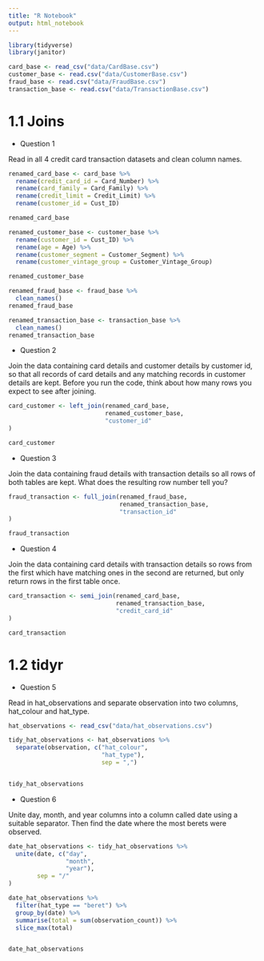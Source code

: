 ```yaml
---
title: "R Notebook"
output: html_notebook
---
```


```r
library(tidyverse)
library(janitor)
```

```r
card_base <- read_csv("data/CardBase.csv")
customer_base <- read.csv("data/CustomerBase.csv")
fraud_base <- read.csv("data/FraudBase.csv")
transaction_base <- read.csv("data/TransactionBase.csv")
```

# 1.1 Joins

* Question 1

Read in all 4 credit card transaction datasets and clean column names.

```r
renamed_card_base <- card_base %>%
  rename(credit_card_id = Card_Number) %>%
  rename(card_family = Card_Family) %>%
  rename(credit_limit = Credit_Limit) %>%
  rename(customer_id = Cust_ID)

renamed_card_base
```

```r
renamed_customer_base <- customer_base %>%
  rename(customer_id = Cust_ID) %>%
  rename(age = Age) %>%
  rename(customer_segment = Customer_Segment) %>%
  rename(customer_vintage_group = Customer_Vintage_Group)

renamed_customer_base
```

```r
renamed_fraud_base <- fraud_base %>%
  clean_names()
renamed_fraud_base
```

```r
renamed_transaction_base <- transaction_base %>%
  clean_names()
renamed_transaction_base
```


* Question 2

Join the data containing card details and customer details by customer id, so that all records of card details and any matching records in customer details are kept. Before you run the code, think about how many rows you expect to see after joining.

```r
card_customer <- left_join(renamed_card_base, 
                           renamed_customer_base, 
                           "customer_id"
)

card_customer
```

* Question 3

Join the data containing fraud details with transaction details so all rows of both tables are kept. What does the resulting row number tell you?

```r
fraud_transaction <- full_join(renamed_fraud_base,
                               renamed_transaction_base,
                               "transaction_id"
)

fraud_transaction
```


* Question 4

Join the data containing card details with transaction details so rows from the first which have matching ones in the second are returned, but only return rows in the first table once.

```r
card_transaction <- semi_join(renamed_card_base,
                              renamed_transaction_base,
                              "credit_card_id"
)

card_transaction
```

# 1.2 tidyr

* Question 5

Read in hat_observations and separate observation into two columns, hat_colour and hat_type.

```r
hat_observations <- read_csv("data/hat_observations.csv")
```

```r
tidy_hat_observations <- hat_observations %>%
  separate(observation, c("hat_colour",
                          "hat_type"),
                          sep = ",")


tidy_hat_observations
```


* Question 6

Unite day, month, and year columns into a column called date using a suitable separator. Then find the date where the most berets were observed.

```r
date_hat_observations <- tidy_hat_observations %>%
  unite(date, c("day",
                "month",
                "year"),
        sep = "/"
)

date_hat_observations %>% 
  filter(hat_type == "beret") %>% 
  group_by(date) %>% 
  summarise(total = sum(observation_count)) %>% 
  slice_max(total)


date_hat_observations
```

